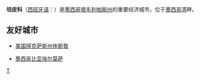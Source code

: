 {{otheruse|坦皮科 (消歧义)}}
{{Infobox Settlement
| name = 坦皮科<br/>Tampico
| image_skyline = Tampicodenoche.JPG
| imagesize = 250px
| image_caption = 
| image_flag = 
| image_shield = 
| pushpin_map = Mexico
| pushpin_label_position = bottom
| subdivision_type = 国家
| subdivision_name = {{MEX}}
| subdivision_type1 = [[墨西哥行政区划|州]]
| subdivision_name1 = [[塔毛利帕斯州|塔毛利帕斯州]]
| subdivision_type2 = 
| subdivision_name2 = 
| elevation_m = 10
| elevation_ft = 
| area_total_km2 = 92.73
| population_as_of = 2005年
| population_total = 303635
| population_density_km2 = auto
| timezone = [[北美中部时间|CST]]
| utc_offset = -6
| timezone_DST = [[北美中部时间|CDT]]
| utc_offset_DST = -5
| latd = 22
| latm = 15
| lats = 19
| latNS = N
| longd = 97
| longm = 52
| longs = 07
| longEW = W
| website = http://www.tampico.gob.mx 
}}
'''坦皮科'''（[[西班牙语|西班牙语]]：'''{{lang|es|Tampico}}'''）是[[墨西哥|墨西哥]][[塔毛利帕斯州|塔毛利帕斯州]]的重要经济城市，位于[[墨西哥湾|墨西哥湾]]畔。

==友好城市==
*{{flagicon|USA}}[[美国|美国]][[休斯敦_(得克萨斯州)|得克萨斯州休斯敦]]
*{{flagicon|Mexico}}[[墨西哥|墨西哥]][[比亚埃尔莫萨|比亚埃尔莫萨]]

{{Mexico-stub}}

[[Category:塔毛利帕斯州城市|T]]
